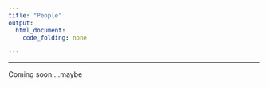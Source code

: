 ```yaml
---
title: "People"
output:
  html_document:
    code_folding: none

---
```


***

Coming soon....maybe


